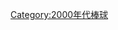 {{year by category
|m=2
|c=0
|d=0
|y=4
|cat=棒球
|sortkey=棒球
|parent=依年份劃分的棒球
|subcat=2004年體育}}
[[Category:2000年代棒球|Category:2000年代棒球]]